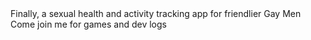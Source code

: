 <ProjectCard title="Bigger Blacker Book" link="https://www.bbbook.app/" bg="linear-gradient(to right, #D4145A 0%, #FBB03B 100%)">
Finally, a sexual health and activity tracking app for friendlier Gay Men
</ProjectCard>

<ProjectCard title="Twitch" link="https://www.twitch.tv/dax911" bg="linear-gradient(to right, #D4145A 0%, #FBB03B 100%)">
Come join me for games and dev logs 
</ProjectCard>